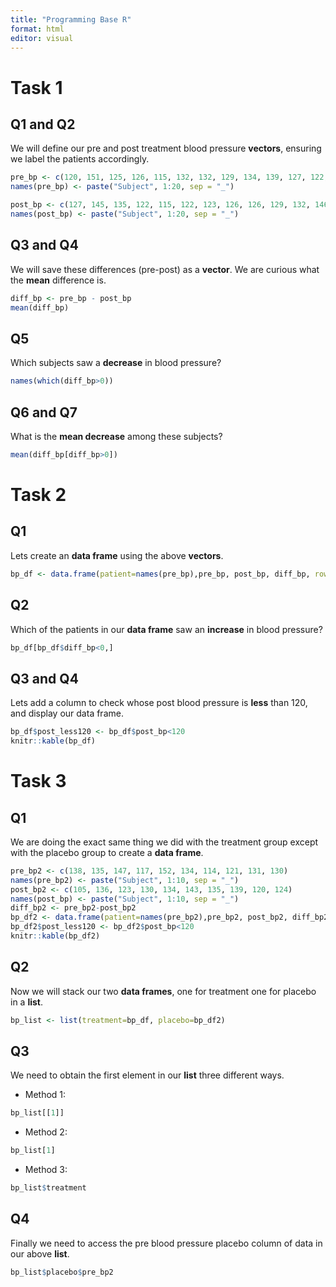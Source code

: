 ```yaml
---
title: "Programming Base R"
format: html
editor: visual
---
```


# Task 1

## Q1 and Q2

We will define our pre and post treatment blood pressure **vectors**, ensuring we label the patients accordingly.

```r
pre_bp <- c(120, 151, 125, 126, 115, 132, 132, 129, 134, 139, 127, 122, 127, 135, 133, 128, 147, 138, 140, 132)
names(pre_bp) <- paste("Subject", 1:20, sep = "_")

post_bp <- c(127, 145, 135, 122, 115, 122, 123, 126, 126, 129, 132, 146, 120, 114, 121, 120, 128, 120, 133, 115)
names(post_bp) <- paste("Subject", 1:20, sep = "_")

```

## Q3 and Q4

We will save these differences (pre-post) as a **vector**. We are curious what the **mean** difference is.

```r
diff_bp <- pre_bp - post_bp
mean(diff_bp)
```

## Q5

Which subjects saw a **decrease** in blood pressure?

```r
names(which(diff_bp>0))
```

## Q6 and Q7

What is the **mean decrease** among these subjects?

```r
mean(diff_bp[diff_bp>0])
```

# Task 2

## Q1

Lets create an **data frame** using the above **vectors**.

```r
bp_df <- data.frame(patient=names(pre_bp),pre_bp, post_bp, diff_bp, row.names = NULL)

```

## Q2

Which of the patients in our **data frame** saw an **increase** in blood pressure?

```r
bp_df[bp_df$diff_bp<0,]
```

## Q3 and Q4

Lets add a column to check whose post blood pressure is **less** than 120, and display our data frame.

```r
bp_df$post_less120 <- bp_df$post_bp<120
knitr::kable(bp_df)
```

# Task 3

## Q1

We are doing the exact same thing we did with the treatment group except with the placebo group to create a **data frame**.

```r
pre_bp2 <- c(138, 135, 147, 117, 152, 134, 114, 121, 131, 130)
names(pre_bp2) <- paste("Subject", 1:10, sep = "_")
post_bp2 <- c(105, 136, 123, 130, 134, 143, 135, 139, 120, 124)
names(post_bp) <- paste("Subject", 1:10, sep = "_")
diff_bp2 <- pre_bp2-post_bp2
bp_df2 <- data.frame(patient=names(pre_bp2),pre_bp2, post_bp2, diff_bp2, row.names = NULL)
bp_df2$post_less120 <- bp_df2$post_bp<120
knitr::kable(bp_df2)

```

## Q2

Now we will stack our two **data frames**, one for treatment one for placebo in a **list**.

```r
bp_list <- list(treatment=bp_df, placebo=bp_df2)
```

## Q3

We need to obtain the first element in our **list** three different ways.

-   Method 1:

```r
bp_list[[1]]

```

-   Method 2:

```r
bp_list[1]
```

-   Method 3:

```r
bp_list$treatment
```


## Q4

Finally we need to access the pre blood pressure placebo column of data in our above **list**.

```r
bp_list$placebo$pre_bp2

```

